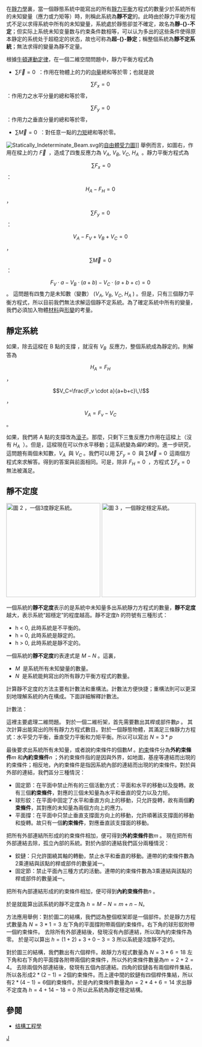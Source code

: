 {{NoteTA
|T=zh-cn:超静定;zh-hant:靜不定;
|G1=物理學}}

在[[靜力學|靜力學]]裏，當一個靜態系統中能寫出的所有[[靜力平衡|靜力平衡]]方程式的數量少於系統所有的未知變量（應力或力矩等）時，則稱此系統為'''靜不定'''的。此時由於靜力平衡方程式不足以求得系統中所有的未知變量，系統處於靜態卻並不確定，故名為'''靜-{}-不定'''；但实际上系统未知变量数与约束条件数相等，可以认为多出的这些条件使得原本静定的系统处于超稳定的状态，故也可称為'''超-{}-静定'''；稱整個系統為'''靜不定系統'''；無法求得的變量為靜不定量。

根據[[牛頓運動定律|牛頓運動定律]]，在一個二維空間問題中，靜力平衡方程式為
* <math> \sum \vec{F} = 0\,\!</math> ：作用在物體上的力的[[向量|向量]]總和等於零；也就是說
::<math> \sum F_x = 0\,\!</math> ：作用力之水平分量的總和等於零，
::<math> \sum F_y = 0\,\!</math> ：作用力之垂直分量的總和等於零，
* <math> \sum \vec M = 0\,\!</math> ：對任意一點的[[力矩|力矩]]總和等於零。

[[File:Statically_Indeterminate_Beam.svg|thumb]]的[[自由體受力圖|自由體受力圖]]]]
舉例而言，如圖右，作用在樑上的力 <math>\vec{F}\,\!</math> ，造成了四隻反應力為 <math>V_A,\ V_B,\ V_C,\ H_A\,\!</math> 。靜力平衡方程式為
:<math> \sum  F_x  = 0 </math> ：
::<math>H_A-F_H=0\,\!</math> ，
:<math>\sum F_y=0\,\!</math> ：
::<math>V_A-F_V+V_B+V_C=0\,\!</math> ，
:<math> \sum \vec M = 0 \,\!</math> ：
::<math>F_V \cdot a-V_B\cdot (a+b)-V_C\cdot (a+b+c)=0\,\!</math>  。
這問題有四隻力是未知數（變數） (<math>V_A,\ V_B,\ V_C,\ H_A\,\!</math>) 。但是，只有三個靜力平衡方程式，所以目前我們無法求解這個靜不定系統。為了確定系統中所有的變量，我們必須加入物體[[材料科学|材料]]與[[形變|形變]]的考量。

==靜定系統==
如果，除去這樑在 B 點的支撐 ，就沒有 <math>V_B\,\!</math> 反應力，整個系統成為靜定的。則解答為
:<math>H_A=F_H\,\!</math> ，
:<math>V_C=\frac{F_v \cdot a}{a+b+c}\,\!</math> ，
:<math>V_A=F_v-V_C\,\!</math> 。

如果，我們將 A 點的支撐改為[[滾子|滾子]]。那麼，只剩下三隻反應力作用在這樑上（沒有 <math>H_A\,\!</math> ）。但是，這樑現在可以作水平移動；這系統變為''偏約束''的。進一步研究，這問題有兩個未知數，<math>V_A\,\!</math> 與 <math>V_C\,\!</math>。我們可以用 <math>\sum F_y=0\,\!</math> 與 <math> \sum \vec M = 0\, </math> 這兩個方程式來求解答。得到的答案與前面相同。可是，除非 <math>F_H=0\,\!</math> ，方程式 <math>\sum F_x=0\,\!</math> 無法被滿足。

==靜不定度==
[[File:IndeterminateSystemDeterminateReactions01.svg|thumb|right|250px|圖 2 ，一個3度靜定系統。
]]
[[File:DeterminateSystemIndeterminateReactions01.svg|thumb|right|250px|圖 3 ，一個靜定穩定系統。
]]

一個系統的'''靜不定度'''表示的是系統中未知量多出系統靜力方程式的數量，'''靜不定度'''越大，表示系統“超穩定”的程度越高。靜不定度<math>h\,\!</math>的符號有三種形式：
*h < 0, 此時系統是不平衡的。
*h = 0, 此時系統是靜定的。
*h > 0, 此時系統是靜不定的。

一個系統的'''靜不定度'''的表達式是 <math>M-N\,\!</math>。這裏，
*<math>M\,\!</math> 是系統所有未知變量的數量。
*<math>N\,\!</math> 是系統能夠寫出的所有靜力平衡方程式的數量。

計算靜不定度的方法主要有計數法和重構法。計數法方便快捷；重構法則可以更深刻地理解系統的內在構成。下面詳細解釋計數法。

計數法： 

這裡主要處理二維問題。
對於一個二維桁架，首先需要數出其桿或部件數<math>p\,\!</math>。
其次計算出能寫出的所有靜力方程式數目。對於一個靜態物體，其滿足三條靜力方程式：水平受力平衡，垂直受力平衡和力矩平衡。所以可以寫出 
<math>N = 3*p</math>

最後要求出系統所有未知量，或者說約束條件的個數<math>M\,\!</math>。[[約束_(經典力學)|約束]]條件分為'''外約束條件'''<math>m\,\!</math>和'''內約束條件'''<math>n\,\!</math>；外約束條件指的是因與外界，如地面，基座等連結而出現的約束條件；相反地，內約束條件是指因系統內部的連結而出現的約束條件。對於與外部的連結，我們區分三種情況：
*固定節：在平面中禁止所有的三個活動方式：平面和水平的移動以及旋轉。故有三個'''約束條件'''，對應的三個未知量為水平和垂直的受力以及力矩。
*球形鉸：在平面中固定了水平和垂直方向上的移動，只允許旋轉，故有兩個'''約束條件'''，其對應的未知量為兩個方向上的應力。
*平面撐：在平面中只禁止垂直支撐面方向上的移動，允許順著該支撐面的移動和旋轉。故只有一個'''約束條件'''，對應垂直該支撐面的移動。
把所有外部連結所形成的約束條件相加，便可得到'''外約束條件'''數<math>m\,\!</math>。
現在把所有外部連結去除，孤立內部的系統。對於內部的連結我們區分兩種情況：
*鉸鏈：只允許圍繞其軸的轉動，禁止水平和垂直的移動。連帶的約束條件數為2乘連結與該點的桿或部件的數量減一。
*固定節：禁止平面內三種方式的活動。連帶的約束條件數為3乘連結與該點的桿或部件的數量減一。
把所有內部連結形成的約束條件相加，便可得到'''內約束條件'''數<math>n\,\!</math>。

於是就能算出該系統的靜不定度為 <math>h = M-N = m+n-N</math>。

方法應用舉例：對於圖二的結構，我們認為整個框架即是一個部件。於是靜力方程式數量為
<math>N = 3 * 1 = 3</math>
左下角的平面撐附帶兩個約束條件。右下角的球形鉸附帶一個約束條件。
去除所有外部連結後，發現沒有內部連結，所以取內約束條件為零。
於是可以算出
<math>h = (1+2)+3+0-3 = 3</math>
所以系統是3度靜不定的。

對於圖三的結構，我們數出有六個桿件。故靜力方程式數量為
<math>N = 3 * 6 = 18</math>
左下角和右下角的平面撐各附帶兩個約束條件，所以外約束條件數量為<math>m = 2+2 = 4</math>。
去除兩個外部連結後，發現有五個內部連結。四角的鉸鏈各有兩個桿件集結，所以各形成<math>2*(2-1) = 2</math>個約束條件。而上邊中間的鉸鏈有四個桿件集結，所以有<math>2*(4-1) = 6</math>個約束條件。於是內約束條件數量為<math>n = 2*4 + 6 = 14</math>
求出靜不定度為
<math>h = 4+14-18 = 0</math>
所以此系統為靜定穩定結構。

==參閱==
*[[结構工程學|结構工程學]]

[[Category:靜力學|J]]